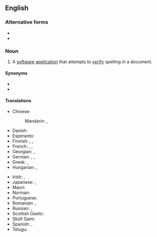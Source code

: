 {{also|spellchecker|spell-checker}}
==English==
{{wikipedia}}

===Alternative forms===
* {{l|en|spell-checker}}
* {{l|en|spellchecker}}

===Noun===
{{en-noun}}

# {{lb|en|computing}} A [[software]] [[application]] that attempts to [[verify]] spelling in a document.

====Synonyms====
* {{l|en|speller}}
* {{l|en|spelling checker}}

====Translations====
{{trans-top|software application}}
* Chinese:
*: Mandarin: {{t|cmn|[[拼寫]][[檢查]]}}, {{t|cmn|[[拼写]][[检查]]|tr=pīnxiě jiǎnchá}}
* Danish: {{t|da|stavekontrol|c}}
* Esperanto: {{t|eo|literumilo}}
* Finnish: {{t+|fi|oikoluku}}, {{t|fi|oikolukuohjelma}}, {{t|fi|oikeinkirjoituksen tarkistin}}
* French: {{t+|fr|correcteur orthographique|m}}, {{t+|fr|vérificateur orthographique|m}}, {{t+|fr|vérificateur d'orthographe|m}}
* Georgian: {{t|ka|მართლწერის შემმოწმებელი}}, {{t|ka|მართლწერის შემმოწმებელი პროგრამა}}
* German: {{t|de|Rechtschreibprüfung|f}}, {{t|de|Rechtschreibkorrekturprogramm|n}}, {{t|de|Rechtschreibprogramm|n}}
* Greek: {{t+|el|ορθογράφος|m}}, {{t|el|ορθογραφικός έλεγχος|m}}
* Hungarian: {{t|hu|helyesírás-ellenőrző}}, {{t|hu|[[helyesírás-ellenőrző]] [[program]]/[[szoftver]]/[[rendszer]]}}
{{trans-mid}}
* Irish: {{t|ga|seiceálaí litrithe|m}}, {{t|ga|litreoir|m}}
* Japanese: {{t|ja|スペルチェッカ|tr=superuchekka}}, {{t|ja|スペルチェッカー|tr=superuchekkā}}
* Maori: {{t|mi|pūmanawa tātaki kupu}}
* Norman: {{t|nrf|corrigeux d'êcrithie|m}} {{qualifier|Jersey}}
* Portuguese: {{t+|pt|corretor ortográfico|m}}
* Romanian: {{t|ro|verificator ortografic|m}}, {{t|ro|controlor ortografic|m}}
* Russian: {{t|ru|[[програ́мма]] [[проверка|прове́рки]] [[орфография|орфогра́фии]]|f}}, {{t|ru|[[прове́рка]] [[орфография|орфогра́фии]]|f}}
* Scottish Gaelic: {{t|gd|dearbhair-litreachaidh|m}}
* Skolt Sami: {{t|sms|vuõigglookkâmprogramm}}
* Spanish: {{t|es|corrector ortográfico|m}}, {{t|es|corrector|m}}
* Telugu: {{t+|te|పద పరిష్కరిణి}}
{{trans-bottom}}